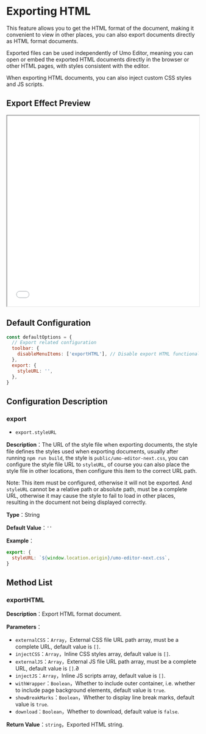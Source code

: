 # Exporting HTML

This feature allows you to get the HTML format of the document, making it convenient to view in other places, you can also export documents directly as HTML format documents.

Exported files can be used independently of Umo Editor, meaning you can open or embed the exported HTML documents directly in the browser or other HTML pages, with styles consistent with the editor.

When exporting HTML documents, you can also inject custom CSS styles and JS scripts.

## Export Effect Preview

<iframe src="/demos/export-html-en.html" width="100%" height="500" style={{border: 'solid 1px #ccc', margin: '2rem 0'}}></iframe>

## Default Configuration

``` js
const defaultOptions = {
  // Export related configuration
  toolbar: {
    disableMenuItems: ['exportHTML'], // Disable export HTML functionality in the toolbar
  },
  export: {
    styleURL: '',
  },
}
```

## Configuration Description

### export

- `export.styleURL`

**Description**：The URL of the style file when exporting documents, the style file defines the styles used when exporting documents, usually after running `npm run build`, the style is `public/umo-editor-next.css`, you can configure the style file URL to `styleURL`, of course you can also place the style file in other locations, then configure this item to the correct URL path.

Note: This item must be configured, otherwise it will not be exported. And `styleURL` cannot be a relative path or absolute path, must be a complete URL, otherwise it may cause the style to fail to load in other places, resulting in the document not being displayed correctly.

**Type**：String

**Default Value**：`''`

**Example**：

``` js
export: {
  styleURL: `${window.location.origin}/umo-editor-next.css`,
}
```

## Method List

### exportHTML

**Description**：Export HTML format document.

**Parameters**：

- `externalCSS`：`Array`，External CSS file URL path array, must be a complete URL, default value is `[]`.
- `injectCSS`：`Array`，Inline CSS styles array, default value is `[]`.
- `externalJS`：`Array`，External JS file URL path array, must be a complete URL, default value is `[]`.∂
- `injectJS`：`Array`，Inline JS scripts array, default value is `[]`.
- `withWrapper`：`Boolean`，Whether to include outer container, i.e. whether to include page background elements, default value is `true`.
- `showBreakMarks`：`Boolean`，Whether to display line break marks, default value is `true`.
- `download`：`Boolean`，Whether to download, default value is `false`.

**Return Value**：`string`，Exported HTML string.
